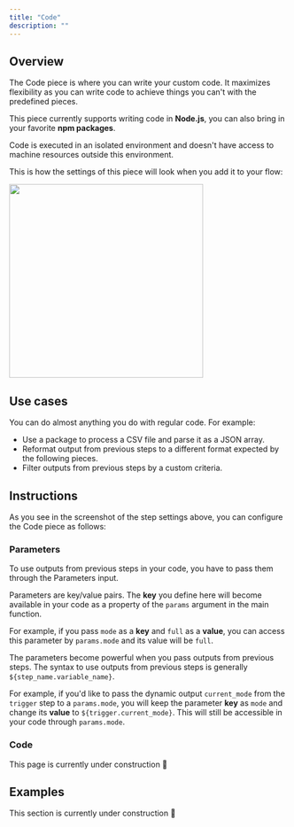 ```yaml
---
title: "Code"
description: ""
---
```


## Overview

The Code piece is where you can write your custom code. It maximizes flexibility as you can write code to achieve things you can't with the predefined pieces.

This piece currently supports writing code in **Node.js**, you can also bring in your favorite **npm packages**.

Code is executed in an isolated environment and doesn't have access to machine resources outside this environment.

This is how the settings of this piece will look when you add it to your flow:

<img width="350" src="/resources/screenshots/code-settings.png" />

## Use cases

You can do almost anything you do with regular code. For example:

- Use a package to process a CSV file and parse it as a JSON array.
- Reformat output from previous steps to a different format expected by the following pieces.
- Filter outputs from previous steps by a custom criteria.

## Instructions

As you see in the screenshot of the step settings above, you can configure the Code piece as follows:

### Parameters

To use outputs from previous steps in your code, you have to pass them through the Parameters input.

Parameters are key/value pairs. The **key** you define here will become available in your code as a property of the `params` argument in the main function.

For example, if you pass `mode` as a **key** and `full` as a **value**, you can access this parameter by `params.mode` and its value will be `full`.

The parameters become powerful when you pass outputs from previous steps. The syntax to use outputs from previous steps is generally `${step_name.variable_name}`.

For example, if you'd like to pass the dynamic output `current_mode` from the `trigger` step to a `params.mode`, you will keep the parameter **key** as `mode` and change its **value** to `${trigger.current_mode}`. This will still be accessible in your code through `params.mode`.

### Code

<Warning>
   This page is currently under construction 🚧
</Warning>

## Examples

<Warning>
   This section is currently under construction 🚧
</Warning>
